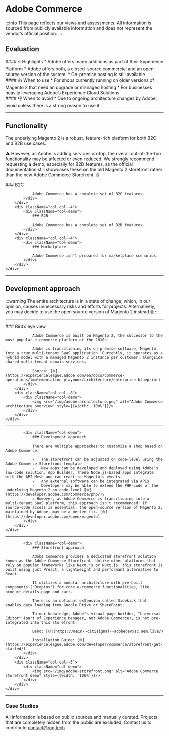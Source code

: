 
# Adobe Commerce

:::info
This page reflects our views and assessments. All information is sourced from publicly available information and does not represent the vendor’s official position.
:::

<ShopSystemsTable name="Adobe Commerce" cols="OS license,Code, Repository, Stars"/>

## Evaluation
<div className="container">
    <div className="row">
        <div className="col col--4">
            <div className="col-demo">
                #### ⭐ Highlights
                * Adobe offers many additions as part of their Experience Platform
                * Adobe offers both, a closed-source commercial and an open-source version of the system.
                * On-premise hosting is still available
            </div>
        </div>
        <div className="col col--4">
            <div className="col-demo">
                #### 👍 When to use
                * For shops currently running on older versions of Magento 2 that need an upgrade or managed hosting
                * For businesses heavily leveraging Adobe’s Experience Cloud Solutions
            </div>
        </div>
        <div className="col col--4">
            <div className="col-demo">
                #### 👎 When to avoid
                * Due to ongoing architecture changes by Adobe, avoid unless there is a strong reason to use it
            </div>
        </div>
    </div>
</div>

---

## Functionality

The underlying Magento 2 is a robust, feature-rich platform for both B2C and B2B use cases.

⚠️ However, as Adobe is adding services on-top, the overall out-of-the-box functionality may be affected or even reduced. We strongly recommend requesting a demo, especially for B2B features, as the official documentation still showcases these on the old Magento 2 storefront rather than the new Adobe Commerce Storefront. [🌐](https://experienceleague.adobe.com/en/docs/commerce-admin/b2b/quotes/quote-request)

<div className="container">
    <div className="row">
        <div className="col col--4">
            <div className="col-demo">
                ### B2C

                Adobe Commerce has a complete set of B2C features.
            </div>
        </div>
        <div className="col col--4">
            <div className="col-demo">
                ### B2B

                Adobe Commerce has a complete set of B2B features.
            </div>
        </div>
        <div className="col col--4">
            <div className="col-demo">
                ### Marketplace

                Adobe Commerce isn't prepared for marketplace scenarios.
            </div>
        </div>
    </div>

</div>
<div className="container">
    <div className="row">
        <div className="col col--4">
            <div className="col-demo">
                <FeatureTable name="Adobe Commerce"
                              cols="B2C Storefront,Default B2C Features,CMS, Multi-Locale, Multi-Store, Multi-Currency"/>
            </div>
        </div>
        <div className="col col--4">
            <div className="col-demo">
                <FeatureTable name="Adobe Commerce"
                              cols="B2B Storefront,Business Units & Organizations,Roles & Permissions,Quotation & Offer Management,Approval Workflows,Price-per-Customer"/>
            </div>
        </div>
        <div className="col col--4">
            <div className="col-demo">
                <FeatureTable name="Adobe Commerce" cols="Merchant Portal, Multi-Merchant"/>
            </div>
        </div>
    </div>

</div>

---

## Development approach

:::warning
The entire architecture is in a state of change, which, in our opinion, causes unnecessary risks and efforts for projects. Alternatively, you may decide to use the open source version of Magento 2 instead [🌐](https://developer.adobe.com/open/magento)
:::

---

<div className="container">
    <div className="row">
        <div className="col col--4">
            <div className="col-demo">
                ### Bird’s eye view



                Adobe Commerce is built on Magento 2, the successor to the most popular e-commerce platform of the 2010s.​

                Adobe is transitioning its on-premise software, Magento, into a true multi-tenant SaaS application. Currently, it operates as a hybrid model with a managed Magento 2 instance per customer, alongside shared multi-tenant domain services.

                Source: [🌐](https://experienceleague.adobe.com/en/docs/commerce-operations/implementation-playbook/architecture/enterprise-blueprint)
            </div>
        </div>
        <div className="col col--8">
            <div className="col-demo">
                <img src="/img/adobe-architecture.png" alt="Adobe Commerce architecture overview" style={{width: '100%'}}/>
            </div>
        </div>
    </div>
</div>

---

<div className="container">
    <div className="row">
        <div className="col col--12">

            <div className="col-demo">
                ### Development approach

                There are multiple approaches to customize a shop based on Adobe Commerce:

                -   The storefront can be adjusted on code-level using the Adobe Commerce Storefront template
                -   New apps can be developed and deployed using Adobe's low-code solution, App Builder. These Node.js-based apps integrate with the API Mesh and can react to Magento's events.
                -   Any external software can be integrated via APIs
                -   Developers may be able to extend the PHP-code of the underlying Magento 2 on code-level [🌐](https://developer.adobe.com/commerce/php/)\
                ⚠️ However, as Adobe Commerce is transitioning into a multi-tenant SaaS platform, this approach isn't recommended. If source-code access is essential, the open-source version of Magento 2, maintained by Adobe, may be a better fit. [🌐](https://developer.adobe.com/open/magento)
            </div>
        </div>
    </div>
</div>

---

<div className="container">
    <div className="row">
        <div className="col col--4">

            <div className="col-demo">
                ### Storefront approach

                Adobe Commerce provides a dedicated storefront solution known as the Adobe Commerce Storefront. Unlike other platforms that rely on popular frameworks like Next.js or Nuxt.js, this storefront is built using just Preact, a lightweight and performant alternative to React.

                It utilizes a modular architecture with pre-built components ("Dropins") for core e-commerce functionalities, like product-details-page and cart.

                There is an optional extension called Sidekick that enables data loading from Google Drive or SharePoint.

                To our knowledge, Adobe's visual page builder, "Universal Editor" (part of Experience Manager, not Adobe Commerce), is not pre-integrated into this storefront.

                Demo: [🌐](https://main--citisignal--adobedevxsc.aem.live/)

                Installation Guide: [🌐](https://experienceleague.adobe.com/developer/commerce/storefront/get-started/)
            </div>
        </div>
        <div className="col col--5">
            <div className="col-demo">
                <img src="/img/adobe-storefront.png" alt="Adobe Commerce storefront demo" style={{width: '100%'}}/>
            </div>
        </div>
    </div>
</div>

---

### Case Studies

All information is based on public sources and manually curated. Projects that are completely hidden from
the public are excluded. Contact us to contribute [contact@roq.tech](mailto:contact@roq.tech)

<CaseStudyTable system="Adobe Commerce" cols="Company,Shop URL,Industry,Type"/>
